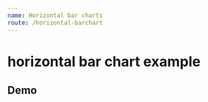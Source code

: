```yaml
---
name: Horizontal bar charts
route: /horizontal-barchart
---
```



# horizontal bar chart example

## Demo
<Playground>
    <HorizontalBarChart
        xComplement='%'
        grid={{
            right: '10%',
            left: '10%',
            top: 10,
            bottom: 10
        }}
        color='#8BC34A'
        tooltip={ { label: 'Equipamento', result: 'Confiabilidade' } }
        data={ 
            [ 
                { label: 'equipment 01', result: 10 }, 
                { label: 'equipment 02', result: 40 },
                { label: 'equipment 03', result: 30 }, 
                { label: 'equipment 04', result: 20 },
                { label: 'equipment 05', result: 40 },
                { label: 'equipment 06', result: 50 },
                { label: 'equipment 07', result: 15 },
                { label: 'equipment 08', result: 70 },
                { label: 'equipment 09', result: 80 },
                { label: 'equipment 10', result: 99 }
            ] 
        }
    />
</Playground>